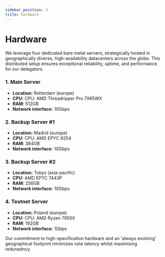 ```yaml
---
sidebar_position: 3
title: hardware
---
```


# Hardware

We leverage four dedicated bare metal servers, strategically hosted in geographically diverse, high-availability datacenters across the globe. This distributed setup ensures exceptional reliability, uptime, and performance for our delegators.

### 1. Main Server

* **Location:** Rotterdam (europe)
* **CPU:** CPU: AMD Threadripper Pro 7965WX
* **RAM**: 512GB
* **Network interface:** 10Gbps

### 2. Backup Server #1

* **Location:** Madrid (europe)
* **CPU:** CPU: AMD EPYC 9254
* **RAM**: 384GB
* **Network interface:** 10Gbps

### 3. Backup Server #2

* **Location:** Tokyo (asia-pacific)
* **CPU:** AMD EPYC 7443P 
* **RAM**: 256GB
* **Network interface:** 10Gbps

### 4. Testnet Server

* **Location:** Poland (europe)
* **CPU:** CPU: AMD Ryzen 7950X
* **RAM**: 192GB
* **Network interface:** 1Gbps

Our commitment to high-specification hardware and an 'always evolving' geographical footprint minimizes vote latency whilst maximising redunadncy.